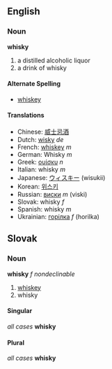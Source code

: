 == English ==
=== Noun ===
'''whisky'''
# a distilled alcoholic liquor
# a drink of whisky
==== Alternate Spelling ====
* [[whiskey]]
==== Translations ====
*Chinese: [[威士忌酒]]
*Dutch: [[wisky]] ''de''
*French: [[whiskey]] ''m''
*German: Whisky ''m''
*Greek: [[ουίσκυ]] ''n''
*Italian: whisky ''m''
*Japanese: [[ウィスキー]] (wisukii)
*Korean: [[위스키]]
*Russian: [[виски]] ''m'' (viski)
*Slovak: whisky ''f''
*Spanish: whisky ''m''
*Ukrainian: [[горілка]] ''f'' (horilka)

== Slovak ==
=== Noun ===
'''whisky''' ''f nondeclinable''
# [[whiskey]]
# whisky
==== Singular ====
''all cases'' '''whisky'''
==== Plural ====
''all cases'' '''whisky'''